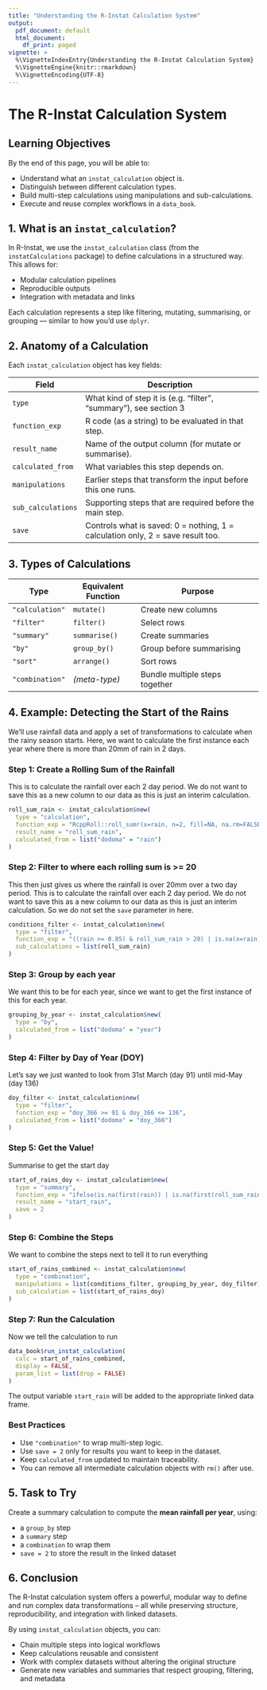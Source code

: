 ```yaml
---
title: "Understanding the R-Instat Calculation System"
output:
  pdf_document: default
  html_document:
    df_print: paged
vignette: >
  %\VignetteIndexEntry{Understanding the R-Instat Calculation System}
  %\VignetteEngine{knitr::rmarkdown}
  %\VignetteEncoding{UTF-8}
---
```

  
# The R-Instat Calculation System

## Learning Objectives

By the end of this page, you will be able to:

- Understand what an `instat_calculation` object is.
- Distinguish between different calculation types.
- Build multi-step calculations using manipulations and sub-calculations.
- Execute and reuse complex workflows in a `data_book`.

## 1. What is an `instat_calculation`?

In R-Instat, we use the `instat_calculation` class (from the `instatCalculations` package) to define calculations in a structured way. This allows for:

- Modular calculation pipelines
- Reproducible outputs
- Integration with metadata and links

Each calculation represents a step like filtering, mutating, summarising, or grouping — similar to how you'd use `dplyr`.

## 2. Anatomy of a Calculation

Each `instat_calculation` object has key fields:

| Field             | Description                                                                 |
|------------------|-----------------------------------------------------------------------------|
| `type`           | What kind of step it is (e.g. "filter", "summary"), see section 3           |
| `function_exp`   | R code (as a string) to be evaluated in that step.                          |
| `result_name`    | Name of the output column (for mutate or summarise).                       |
| `calculated_from`| What variables this step depends on.                                        |
| `manipulations`  | Earlier steps that transform the input before this one runs.               |
| `sub_calculations`| Supporting steps that are required before the main step.                   |
| `save`           | Controls what is saved: 0 = nothing, 1 = calculation only, 2 = save result too. |

## 3. Types of Calculations

| Type         | Equivalent Function | Purpose                                |
|--------------|---------------------|----------------------------------------|
| `"calculation"` | `mutate()`           | Create new columns                      |
| `"filter"`     | `filter()`           | Select rows                             |
| `"summary"`    | `summarise()`        | Create summaries                        |
| `"by"`         | `group_by()`         | Group before summarising                |
| `"sort"`       | `arrange()`          | Sort rows                               |
| `"combination"`| *(meta-type)*        | Bundle multiple steps together          |


## 4. Example: Detecting the Start of the Rains

We'll use rainfall data and apply a set of transformations to calculate when the rainy season starts.
Here, we want to calculate the first instance each year where there is more than 20mm of rain in 2 days.

### Step 1: Create a Rolling Sum of the Rainfall
This is to calculate the rainfall over each 2 day period. We do not want to save this as a new column to our data as this is just an interim calculation.

```r
roll_sum_rain <- instat_calculation$new(
  type = "calculation",
  function_exp = "RcppRoll::roll_sumr(x=rain, n=2, fill=NA, na.rm=FALSE)",
  result_name = "roll_sum_rain",
  calculated_from = list("dodoma" = "rain")
)
```

### Step 2: Filter to where each rolling sum is >= 20
This then just gives us where the rainfall is over 20mm over a two day period.
This is to calculate the rainfall over each 2 day period. We do not want to save this as a new column to our data as this is just an interim calculation. So we do not set the `save` parameter in here.

```r
conditions_filter <- instat_calculation$new(
  type = "filter",
  function_exp = "((rain >= 0.85) & roll_sum_rain > 20) | is.na(x=rain) | is.na(x=roll_sum_rain)",
  sub_calculations = list(roll_sum_rain)
)
```

### Step 3: Group by each year
We want this to be for each year, since we want to get the first instance of this for each year.

```r
grouping_by_year <- instat_calculation$new(
  type = "by",
  calculated_from = list("dodoma" = "year")
)
```

### Step 4: Filter by Day of Year (DOY)
Let's say we just wanted to look from 31st March (day 91) until mid-May (day 136)

```r
doy_filter <- instat_calculation$new(
  type = "filter",
  function_exp = "doy_366 >= 91 & doy_366 <= 136",
  calculated_from = list("dodoma" = "doy_366")
)
```

### Step 5: Get the Value!
Summarise to get the start day

```r
start_of_rains_doy <- instat_calculation$new(
  type = "summary",
  function_exp = "ifelse(is.na(first(rain)) | is.na(first(roll_sum_rain)), NA, first(doy_366, default=NA))",
  result_name = "start_rain",
  save = 2
)
```

### Step 6: Combine the Steps
We want to combine the steps next to tell it to run everything

```r
start_of_rains_combined <- instat_calculation$new(
  type = "combination",
  manipulations = list(conditions_filter, grouping_by_year, doy_filter),
  sub_calculation = list(start_of_rains_doy)
)
```

### Step 7: Run the Calculation
Now we tell the calculation to run

```r
data_book$run_instat_calculation(
  calc = start_of_rains_combined,
  display = FALSE,
  param_list = list(drop = FALSE)
)
```

The output variable `start_rain` will be added to the appropriate linked data frame.

### Best Practices

- Use `"combination"` to wrap multi-step logic.
- Use `save = 2` only for results you want to keep in the dataset.
- Keep `calculated_from` updated to maintain traceability.
- You can remove all intermediate calculation objects with `rm()` after use.

## 5. Task to Try

Create a summary calculation to compute the **mean rainfall per year**, using:

- a `group_by` step
- a `summary` step
- a `combination` to wrap them
- `save = 2` to store the result in the linked dataset


## 6. Conclusion

The R-Instat calculation system offers a powerful, modular way to define and run complex data transformations – all while preserving structure, reproducibility, and integration with linked datasets.

By using `instat_calculation` objects, you can:

- Chain multiple steps into logical workflows
- Keep calculations reusable and consistent
- Work with complex datasets without altering the original structure
- Generate new variables and summaries that respect grouping, filtering, and metadata
